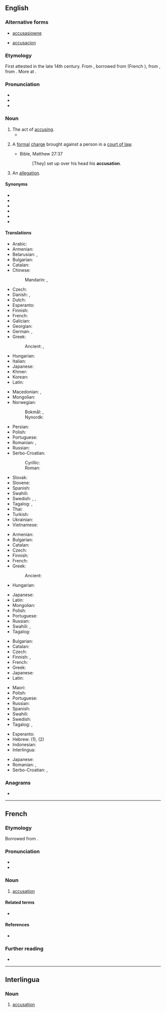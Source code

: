 ==English==

===Alternative forms===
* {{qualifier|obsolete}} [[accusasiowne]] {{qualifier|15th century}}
* {{qualifier|obsolete}} [[accusacion]] {{qualifier|15th century}}

===Etymology===
First attested in the late 14th century. From {{inh|en|enm|accusacion}}, borrowed from {{bor|en|fro|acusacion}} (French {{m|fr|accusation}}), from {{der|en|la|accūsātiō||accusation, indictment}}, from {{m|la|accūsō||blame, accuse}}. More at {{m|en|accuse}}.

===Pronunciation===
* {{IPA|/ˌæk.jʊ.ˈzeɪ.ʃən/|/ˌæk.jə.ˈzeɪ.ʃən/|lang=en}}
* {{audio|en-us-accusation.ogg|Audio (US)|lang=en}}
* {{rhymes|eɪʃən|lang=en}}

===Noun===
{{en-noun|~}}

# The act of [[accusing]].
#* {{quote-book|lang=en|author=Shakespeare|title=Henry VIII, III-i|passage=We come not by the way of '''accusation''' / To taint that honour every good tongue blesses.}}
# {{lb|en|legal}} A [[formal]] [[charge]] brought against a person in a [[court of law]].
#* Bible, Matthew 27:37
#*: [They] set up over his head his '''accusation'''.
# An [[allegation]].

====Synonyms====
* {{l|en|allegation}}
* {{l|en|assertion}}
* {{l|en|censure}}
* {{l|en|charge}}
* {{l|en|crimination}}
* {{l|en|impeachment}}

====Translations====
{{trans-top|act of accusing or charging with a crime}}
* Arabic: {{t|ar|اِتِّهَام|m}}
* Armenian: {{t+|hy|մեղադրանք}}
* Belarusian: {{t|be|абвінава́чванне|n}}, {{t|be|абвінава́чанне|n}}
* Bulgarian: {{t+|bg|обвине́ние|n}}
* Catalan: {{t+|ca|acusació|f}}
* Chinese:
*: Mandarin: {{t+|cmn|控告|tr=kònggào|sc=Hani}}, {{t+|cmn|指控|tr=zhǐkòng|sc=Hani}}
* Czech: {{t+|cs|obvinění|n}}
* Danish: {{t+|da|anklage|c}}, {{t+|da|beskyldning}}
* Dutch: {{t+|nl|beschuldiging}}
* Esperanto: {{t|eo|akuzo}}
* Finnish: {{t+|fi|syyttäminen}}
* French: {{t+|fr|accusation|f}}
* Galician: {{t+|gl|acusación|f}}
* Georgian: {{t-needed|ka}}
* German: {{t+|de|Anklage|f}}, {{t+|de|Beschuldigung|f}}
* Greek: {{t+|el|κατηγορία|f}}
*: Ancient: {{t|grc|κατηγορία|f}}, {{t|grc|ἔγκλημα|n}}
* Hungarian: {{t+|hu|vád}}
* Italian: {{t+|it|accusa|f}}
* Japanese: {{t+|ja|告発|tr=こくはつ, kokuhatsu|sc=Jpan}}
* Khmer: {{t-needed|km}}
* Korean: {{t+|ko|고발}}
* Latin: {{t|la|accūsātiō|f}}
{{trans-mid}}
* Macedonian: {{t|mk|обвинување|n}}, {{t|mk|оптужба|f}}
* Mongolian: {{t|mn|яллалт}}
* Norwegian:
*: Bokmål: {{t|nb|anklage|m|f}}, {{t|nb|beskyldning|m|f}}
*: Nynordk: {{t|nn|skulding|f}}
* Persian: {{t+|fa|اتهام|tr=ettehâm}}
* Polish: {{t+|pl|oskarżenie|n}}
* Portuguese: {{t+|pt|acusação|f}}
* Romanian: {{t+|ro|acuzație|f}}, {{t+|ro|învinovățire|f}}
* Russian: {{t+|ru|обвине́ние|n}}
* Serbo-Croatian:
*: Cyrillic: {{t|sh|оптужба|f}}
*: Roman: {{t+|sh|optužba|f}}
* Slovak: {{t|sk|obvinenie|n}}
* Slovene: {{t|sl|obtožba|f}}
* Spanish: {{t+|es|acusación|f}}
* Swahili: {{t+|sw|madai}}
* Swedish: {{t+|sv|anklagelse|c}}, {{t+|sv|anklagan|c}}, {{t+|sv|beskyllning|c}}
* Tagalog: {{t+|tl|bintang}}, {{t+|tl|akusasyon}}
* Thai: {{t-needed|th}}
* Turkish: {{t+|tr|suçlama}}
* Ukrainian: {{t|uk|звинува́чення|n}}
* Vietnamese: {{t+|vi|buộc tội|alt=sự buộc tội}}
{{trans-bottom}}

{{trans-top|that of which one is accused}}
* Armenian: {{t+|hy|մեղադրանք}}
* Bulgarian: {{t+|bg|обвине́ние|n}}
* Catalan: {{t+|ca|acusació|f}}
* Czech: {{t+|cs|obvinění|n}}
* Finnish: {{t+|fi|syyte}}
* French: {{t+|fr|accusation|f}}
* Greek: {{t+|el|κατηγορία|f}}
*: Ancient: {{t|grc|κατηγορία|m}}
* Hungarian: {{t+|hu|vád}}
{{trans-mid}}
* Japanese: {{t|ja|言いがかり|tr=iigakari}}
* Latin: {{t|la|accūsātiō|f}}
* Mongolian: {{t+|mn|зэмлэл}}
* Polish: {{t+|pl|oskarżenie|n}}
* Portuguese: {{t+|pt|acusação|f}}
* Russian: {{t+|ru|обвине́ние|n}}
* Swahili: {{t+|sw|madai}}, {{t|sw|mashitaka|c6}}
* Tagalog: {{t|tl|paratang}}
{{trans-bottom}}

{{trans-top|declaration of fault or blame against another}}
* Bulgarian: {{t+|bg|обвине́ние|n}}
* Catalan: {{t+|ca|acusació|f}}
* Czech: {{t+|cs|obvinění|n}}
* Finnish: {{t+|fi|syyte}}, {{t+|fi|syytös}}
* French: {{t+|fr|accusation|f}}
* Greek: {{t+|el|κατηγορία}}
* Japanese: {{t+|ja|告発|tr=こくはつ, kokuhatsu|sc=Jpan}}
* Latin: {{t|la|accūsātiō|f}}
{{trans-mid}}
* Maori: {{t|mi|kupu whakapae}}
* Polish: {{t+|pl|oskarżenie|n}}
* Portuguese: {{t+|pt|acusação|f}}
* Russian: {{t+|ru|обвине́ние|n}}
* Spanish: {{t+|es|acusación|f}}
* Swahili: {{t+|sw|madai}}
* Swedish: {{t+|sv|anklagelse|c}}
* Tagalog: {{t|tl|paratang}}, {{t+|tl|bintang}}
{{trans-bottom}}

{{checktrans-top}}
* Esperanto: {{t-check|eo|akuzo}}
* Hebrew: {{t-check|he|האשמה|f|tr=haashama|sc=Hebr}} (1), {{t-check|he|אישום|m|tr=yshum|sc=Hebr}} (2)
* Indonesian: {{t+check|id|tuduh|alt=tuduhan}} {{attention|id|2=was "[[tuduh]]an" - assumed inflected form or vocalised spelling; please verify if linking is acceptable. see [[User:Kephir/gadgets/xte#Translation_fixing]]}}
* Interlingua: {{t-check|ia|accusation}}
{{trans-mid}}
* Japanese: {{t+check|ja|容疑|tr=ようぎ, yōgi}}
* Romanian: {{t+check|ro|acuzație|f}}, {{t+check|ro|învinuire|f}}
* Serbo-Croatian: {{t+check|sh|tužba}}, {{t+check|sh|žalba}}
{{trans-bottom}}

===Anagrams===
* {{anagrams|en|a=aaccinostu|anacoustic}}

----

==French==

===Etymology===
Borrowed from {{bor|fr|la|accūsātiō|accūsātiō, accūsātiōnem}}.

===Pronunciation===
* {{fr-IPA}}
* {{audio|Fr-accusation.ogg|audio|lang=fr}}

===Noun===
{{fr-noun|f}}

# [[#English|accusation]]

====Related terms====
* {{l|fr|accuser}}

====References====
* {{R:DAF8}}

===Further reading===
* {{R:TLFi}}

----

==Interlingua==

===Noun===
{{ia-noun|es}}

# [[#English|accusation]]
